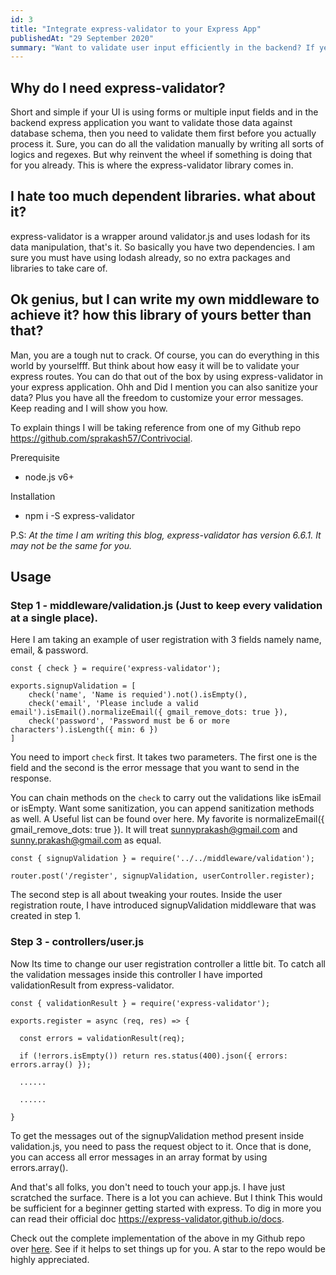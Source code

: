 ```yaml
---
id: 3
title: "Integrate express-validator to your Express App"
publishedAt: "29 September 2020"
summary: "Want to validate user input efficiently in the backend? If yes, this guide will help you get started."
---
```


## Why do I need express-validator?
Short and simple if your UI is using forms or multiple input fields and in the backend express application you want to validate those data against database schema, then you need to validate them first before you actually process it. Sure, you can do all the validation manually by writing all sorts of logics and regexes. But why reinvent the wheel if something is doing that for you already. This is where the express-validator library comes in.

## I hate too much dependent libraries. what about it?
express-validator is a wrapper around validator.js and uses lodash for its data manipulation, that's it. So basically you have two dependencies. I am sure you must have using lodash already, so no extra packages and libraries to take care of.

## Ok genius, but I can write my own middleware to achieve it? how this library of yours better than that?
Man, you are a tough nut to crack. Of course, you can do everything in this world by yourselfff. But think about how easy it will be to validate your express routes. You can do that out of the box by using express-validator in your express application. Ohh and Did I mention you can also sanitize your data? Plus you have all the freedom to customize your error messages. Keep reading and I will show you how.

To explain things I will be taking reference from one of my Github repo https://github.com/sprakash57/Contrivocial.

Prerequisite

- node.js v6+

Installation

- npm i -S express-validator

P.S: *At the time I am writing this blog, express-validator has version 6.6.1. It may not be the same for you.*

## Usage
### Step 1 - middleware/validation.js (Just to keep every validation at a single place).
Here I am taking an example of user registration with 3 fields namely name, email, & password.
```
const { check } = require('express-validator');

exports.signupValidation = [
    check('name', 'Name is requied').not().isEmpty(),
    check('email', 'Please include a valid email').isEmail().normalizeEmail({ gmail_remove_dots: true }),
    check('password', 'Password must be 6 or more characters').isLength({ min: 6 })
]
```
You need to import `check` first. It takes two parameters. The first one is the field and the second is the error message that you want to send in the response.

You can chain methods on the `check` to carry out the validations like isEmail or isEmpty. Want some sanitization, you can append sanitization methods as well. A Useful list can be found over here. My favorite is normalizeEmail({ gmail_remove_dots: true }). It will treat sunnyprakash@gmail.com and sunny.prakash@gmail.com as equal.

```
const { signupValidation } = require('../../middleware/validation');

router.post('/register', signupValidation, userController.register);
```
The second step is all about tweaking your routes. Inside the user registration route, I have introduced signupValidation middleware that was created in step 1.

### Step 3 - controllers/user.js
Now Its time to change our user registration controller a little bit. To catch all the validation messages inside this controller I have imported validationResult from express-validator.

```
const { validationResult } = require('express-validator');

exports.register = async (req, res) => {

  const errors = validationResult(req);

  if (!errors.isEmpty()) return res.status(400).json({ errors: errors.array() });

  ......

  ......

}
```
To get the messages out of the signupValidation method present inside validation.js, you need to pass the request object to it. Once that is done, you can access all error messages in an array format by using errors.array().

And that's all folks, you don't need to touch your app.js. I have just scratched the surface. There is a lot you can achieve. But I think This would be sufficient for a beginner getting started with express. To dig in more you can read their official doc https://express-validator.github.io/docs.

Check out the complete implementation of the above in my Github repo over [here](https://github.com/sprakash57/Contrivocial). See if it helps to set things up for you. A star to the repo would be highly appreciated.